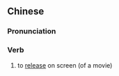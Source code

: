 {{also|上画}}
==Chinese==
{{zh-forms|s=上画}}

===Pronunciation===
{{zh-pron
|m=shànghuà
|c=soeng5 waa6-2
|cat=v
}}

===Verb===
{{zh-verb}}

# to [[release]] on screen (of a movie)
